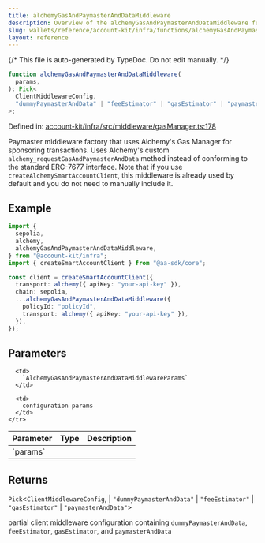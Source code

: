 ```yaml
---
title: alchemyGasAndPaymasterAndDataMiddleware
description: Overview of the alchemyGasAndPaymasterAndDataMiddleware function
slug: wallets/reference/account-kit/infra/functions/alchemyGasAndPaymasterAndDataMiddleware
layout: reference
---
```


{/* This file is auto-generated by TypeDoc. Do not edit manually. */}

```ts
function alchemyGasAndPaymasterAndDataMiddleware(
  params,
): Pick<
  ClientMiddlewareConfig,
  "dummyPaymasterAndData" | "feeEstimator" | "gasEstimator" | "paymasterAndData"
>;
```

Defined in: [account-kit/infra/src/middleware/gasManager.ts:178](https://github.com/alchemyplatform/aa-sdk/blob/dc58c113ff1eeb06d4b3f76c505cbbaad47db8fc/account-kit/infra/src/middleware/gasManager.ts#L178)

Paymaster middleware factory that uses Alchemy's Gas Manager for sponsoring
transactions. Uses Alchemy's custom `alchemy_requestGasAndPaymasterAndData`
method instead of conforming to the standard ERC-7677 interface. Note that
if you use `createAlchemySmartAccountClient`, this middleware is already
used by default and you do not need to manually include it.

## Example

```ts twoslash
import {
  sepolia,
  alchemy,
  alchemyGasAndPaymasterAndDataMiddleware,
} from "@account-kit/infra";
import { createSmartAccountClient } from "@aa-sdk/core";

const client = createSmartAccountClient({
  transport: alchemy({ apiKey: "your-api-key" }),
  chain: sepolia,
  ...alchemyGasAndPaymasterAndDataMiddleware({
    policyId: "policyId",
    transport: alchemy({ apiKey: "your-api-key" }),
  }),
});
```

## Parameters

<table>
  <thead>
    <tr>
      <th align="left">Parameter</th>
      <th align="left">Type</th>
      <th align="left">Description</th>
    </tr>
  </thead>

  <tbody>
    <tr>
      <td>
        `params`
      </td>

      <td>
        `AlchemyGasAndPaymasterAndDataMiddlewareParams`
      </td>

      <td>
        configuration params
      </td>
    </tr>

  </tbody>
</table>

## Returns

`Pick`\<`ClientMiddlewareConfig`,
| `"dummyPaymasterAndData"`
| `"feeEstimator"`
| `"gasEstimator"`
| `"paymasterAndData"`>

partial client middleware configuration containing `dummyPaymasterAndData`, `feeEstimator`, `gasEstimator`, and `paymasterAndData`
